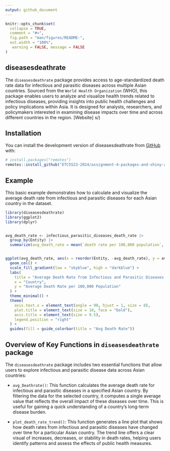 ```yaml
---
output: github_document
---
```


<!-- README.md is generated from README.Rmd. Please edit that file -->

```r
knitr::opts_chunk$set(
  collapse = TRUE,
  comment = "#>",
  fig.path = "man/figures/README-",
  out.width = "100%",
   warning = FALSE, message = FALSE
)
```

## diseasesdeathrate

<!-- badges: start -->
<!-- badges: end -->

The `diseasesdeathrate` package provides access to age-standardized death rate data for infectious and parasitic diseases across multiple Asian countries. Sourced from the `World Health Organization` (WHO), this package enables users to analyze and visualize health trends related to infectious diseases, providing insights into public health challenges and policy implications within Asia. It is designed for analysts, researchers, and policymakers interested in examining disease impacts over time and across different countries in the region. [Website] s/)

## Installation

You can install the development version of diseasesdeathrate from [GitHub](https://github.com/) with:

``` r
# install.packages("remotes")
remotes::install_github("ETC5523-2024/assignment-4-packages-and-shiny-apps-yasin27mohammad")
```

## Example

This basic example demonstrates how to calculate and visualize the average death rate from infectious and parasitic diseases for each Asian country in the dataset.

```r
library(diseasesdeathrate)
library(ggplot2)
library(dplyr)


avg_death_rate <- infectious_parasitic_diseases_death_rate |>
  group_by(Entity) |>
  summarize(avg_death_rate = mean(`death rate per 100,000 population`, na.rm = TRUE))


ggplot(avg_death_rate, aes(x = reorder(Entity, -avg_death_rate), y = avg_death_rate, fill = avg_death_rate)) +
  geom_col() +
  scale_fill_gradient(low = "skyblue", high = "darkblue") +
  labs(
    title = "Average Death Rate from Infectious and Parasitic Diseases by Country (Asia)",
    x = "Country",
    y = "Average Death Rate per 100,000 Population"
  ) +
  theme_minimal() +
  theme(
    axis.text.x = element_text(angle = 90, hjust = 1, size = 8),
    plot.title = element_text(size = 10, face = "bold"),
    axis.title = element_text(size = 9.5),
    legend.position = "right"
  ) +
  guides(fill = guide_colorbar(title = "Avg Death Rate"))

```


## Overview of Key Functions in `diseasesdeathrate` package

The `diseasesdeathrate` package includes two essential functions that allow users to explore infectious and parasitic disease data across Asian countries:

- `avg_Deathrate()`: This function calculates the average death rate for infectious and parasitic diseases in a specified Asian country. By filtering the data for the selected country, it computes a single average value that reflects the overall impact of these diseases over time. This is useful for gaining a quick understanding of a country's long-term disease burden.

- `plot_death_rate_trend()`: This function generates a line plot that shows how death rates from infectious and parasitic diseases have changed over time for a particular Asian country. The trend line offers a clear visual of increases, decreases, or stability in death rates, helping users identify patterns and assess the effects of public health measures.
